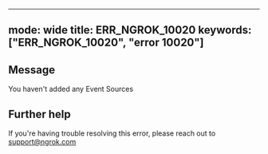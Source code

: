 
---
mode: wide
title: ERR_NGROK_10020
keywords: ["ERR_NGROK_10020", "error 10020"]
---

## Message
You haven't added any Event Sources




## Further help
If you're having trouble resolving this error, please reach out to [support@ngrok.com](mailto:support@ngrok.com?subject=Help%20with%20ERR_NGROK_10020)

